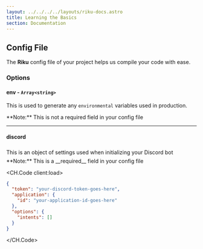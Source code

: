 ```yaml
---
layout: ../../../../layouts/riku-docs.astro
title: Learning the Basics
section: Documentation
---
```



## Config File

The **Riku** config file of your project helps us compile your code with ease.

### Options

#### env - `Array<string>`

This is used to generate any `environmental` variables used in production.

<span class="tiny">
  **Note:** This is not a required field in your config file
</span>

---

#### discord

<span style="line-height:2">
  This is an object of settings used when initializing your Discord bot
</span>

<span class="tiny">
  **Note:** This is a __required__ field in your config file
</span>

<CH.Code client:load>

```json Example
{
  "token": "your-discord-token-goes-here",
  "application": {
    "id": "your-application-id-goes-here"
  },
  "options": {
    "intents": []
  }
}
```

</CH.Code>

<Previous previous="Getting Started" overwrite="/riku/docs"></Previous>
